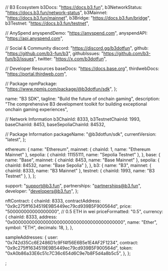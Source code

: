   // B3 Ecosystem
  b3Docs: "https://docs.b3.fun",
  b3NetworkStatus: "https://docs.b3.fun/network-status",
  b3Mainnet: "https://docs.b3.fun/mainnet",
  b3Bridge: "https://docs.b3.fun/bridge",
  b3Testnet: "https://docs.b3.fun/testnet",

  // AnySpend
  anyspendDemo: "https://anyspend.com",
  anyspendAPI: "https://api.anyspend.com",

  // Social & Community
  discord: "https://discord.gg/b3dotfun",
  github: "https://github.com/b3-fun/b3",
  githubIssues: "https://github.com/b3-fun/b3/issues",
  twitter: "https://x.com/b3dotfun",

  // Developer Resources
  baseDocs: "https://docs.base.org",
  thirdwebDocs: "https://portal.thirdweb.com",

  // Package
  npmPackage: "https://www.npmjs.com/package/@b3dotfun/sdk",
};

  name: "B3 SDK",
  tagline: "Build the future of onchain gaming",
  description: "The comprehensive B3 development toolkit for building exceptional onchain gaming experiences",

  // Network Information
  b3ChainId: 8333,
  b3TestnetChainId: 1993,
  baseChainId: 8453,
  baseSepoliaChainId: 84532,

  // Package Information
  packageName: "@b3dotfun/sdk",
  currentVersion: "latest",
};

  ethereum: {
    name: "Ethereum",
    mainnet: { chainId: 1, name: "Ethereum Mainnet" },
    sepolia: { chainId: 11155111, name: "Sepolia Testnet" },
  },
  base: {
    name: "Base",
    mainnet: { chainId: 8453, name: "Base Mainnet" },
    sepolia: { chainId: 84532, name: "Base Sepolia" },
  },
  b3: {
    name: "B3",
    mainnet: { chainId: 8333, name: "B3 Mainnet" },
    testnet: { chainId: 1993, name: "B3 Testnet" },
  },
};

  support: "support@b3.fun",
  partnerships: "partnerships@b3.fun",
  developer: "developers@b3.fun",
};

  nftContract: {
    chainId: 8333,
    contractAddress: "0x9c275ff1634519E9B5449ec79cd939B5F900564d",
    price: "500000000000000000", // 0.5 ETH in wei
    priceFormatted: "0.5",
    currency: {
      chainId: 8333,
      address: "0x0000000000000000000000000000000000000000",
      name: "Ether",
      symbol: "ETH",
      decimals: 18,
    },
  },

  sampleAddresses: {
    user: "0x742d35Cc6E2486D1c9Ff4f56E6B5e1E4AF2F1234",
    contract: "0x9c275ff1634519E9B5449ec79cd939B5F900564d",
    token: "0xA0b86a33E6c51c7C36c654d6C9e7b8F5d4a8b5c5",
  },
};

;
